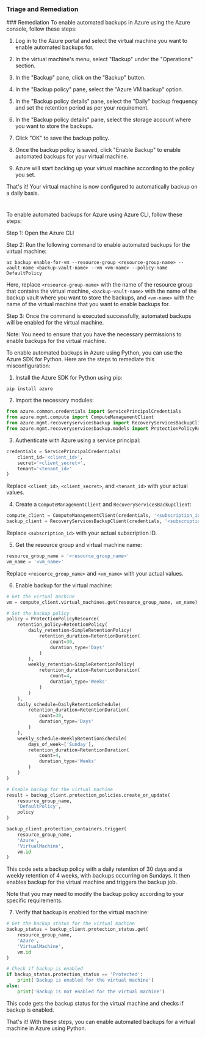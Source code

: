
### Triage and Remediation
<Tabs>
<Tab title='Remediation'>
### Remediation

<AccordionGroup>
<Accordion title='Using Console' defaultOpen='true'>
To enable automated backups in Azure using the Azure console, follow these steps:

1. Log in to the Azure portal and select the virtual machine you want to enable automated backups for.

2. In the virtual machine's menu, select "Backup" under the "Operations" section.

3. In the "Backup" pane, click on the "Backup" button.

4. In the "Backup policy" pane, select the "Azure VM backup" option.

5. In the "Backup policy details" pane, select the "Daily" backup frequency and set the retention period as per your requirement.

6. In the "Backup policy details" pane, select the storage account where you want to store the backups.

7. Click "OK" to save the backup policy.

8. Once the backup policy is saved, click "Enable Backup" to enable automated backups for your virtual machine.

9. Azure will start backing up your virtual machine according to the policy you set.

That's it! Your virtual machine is now configured to automatically backup on a daily basis.

#
</Accordion>

<Accordion title='Using CLI'>
To enable automated backups for Azure using Azure CLI, follow these steps:

Step 1: Open the Azure CLI

Step 2: Run the following command to enable automated backups for the virtual machine:

```
az backup enable-for-vm --resource-group <resource-group-name> --vault-name <backup-vault-name> --vm <vm-name> --policy-name DefaultPolicy
```

Here, replace `<resource-group-name>` with the name of the resource group that contains the virtual machine, `<backup-vault-name>` with the name of the backup vault where you want to store the backups, and `<vm-name>` with the name of the virtual machine that you want to enable backups for.

Step 3: Once the command is executed successfully, automated backups will be enabled for the virtual machine.

Note: You need to ensure that you have the necessary permissions to enable backups for the virtual machine.
</Accordion>

<Accordion title='Using Python'>
To enable automated backups in Azure using Python, you can use the Azure SDK for Python. Here are the steps to remediate this misconfiguration:

1. Install the Azure SDK for Python using pip:

```
pip install azure
```

2. Import the necessary modules:

```python
from azure.common.credentials import ServicePrincipalCredentials
from azure.mgmt.compute import ComputeManagementClient
from azure.mgmt.recoveryservicesbackup import RecoveryServicesBackupClient
from azure.mgmt.recoveryservicesbackup.models import ProtectionPolicyResource, DailyRetentionSchedule, WeeklyRetentionSchedule, RetentionPolicy, SimpleRetentionPolicy, RetentionDuration
```

3. Authenticate with Azure using a service principal:

```python
credentials = ServicePrincipalCredentials(
    client_id='<client_id>',
    secret='<client_secret>',
    tenant='<tenant_id>'
)
```

Replace `<client_id>`, `<client_secret>`, and `<tenant_id>` with your actual values.

4. Create a `ComputeManagementClient` and `RecoveryServicesBackupClient`:

```python
compute_client = ComputeManagementClient(credentials, '<subscription_id>')
backup_client = RecoveryServicesBackupClient(credentials, '<subscription_id>')
```

Replace `<subscription_id>` with your actual subscription ID.

5. Get the resource group and virtual machine name:

```python
resource_group_name = '<resource_group_name>'
vm_name = '<vm_name>'
```

Replace `<resource_group_name>` and `<vm_name>` with your actual values.

6. Enable backup for the virtual machine:

```python
# Get the virtual machine
vm = compute_client.virtual_machines.get(resource_group_name, vm_name)

# Set the backup policy
policy = ProtectionPolicyResource(
    retention_policy=RetentionPolicy(
        daily_retention=SimpleRetentionPolicy(
            retention_duration=RetentionDuration(
                count=30,
                duration_type='Days'
            )
        ),
        weekly_retention=SimpleRetentionPolicy(
            retention_duration=RetentionDuration(
                count=4,
                duration_type='Weeks'
            )
        )
    ),
    daily_schedule=DailyRetentionSchedule(
        retention_duration=RetentionDuration(
            count=30,
            duration_type='Days'
        )
    ),
    weekly_schedule=WeeklyRetentionSchedule(
        days_of_week=['Sunday'],
        retention_duration=RetentionDuration(
            count=4,
            duration_type='Weeks'
        )
    )
)

# Enable backup for the virtual machine
result = backup_client.protection_policies.create_or_update(
    resource_group_name,
    'DefaultPolicy',
    policy
)

backup_client.protection_containers.trigger(
    resource_group_name,
    'Azure',
    'VirtualMachine',
    vm.id
)
```

This code sets a backup policy with a daily retention of 30 days and a weekly retention of 4 weeks, with backups occurring on Sundays. It then enables backup for the virtual machine and triggers the backup job.

Note that you may need to modify the backup policy according to your specific requirements.

7. Verify that backup is enabled for the virtual machine:

```python
# Get the backup status for the virtual machine
backup_status = backup_client.protection_status.get(
    resource_group_name,
    'Azure',
    'VirtualMachine',
    vm.id
)

# Check if backup is enabled
if backup_status.protection_status == 'Protected':
    print('Backup is enabled for the virtual machine')
else:
    print('Backup is not enabled for the virtual machine')
```

This code gets the backup status for the virtual machine and checks if backup is enabled.

That's it! With these steps, you can enable automated backups for a virtual machine in Azure using Python.
</Accordion>

</AccordionGroup>
</Tab>
</Tabs>
